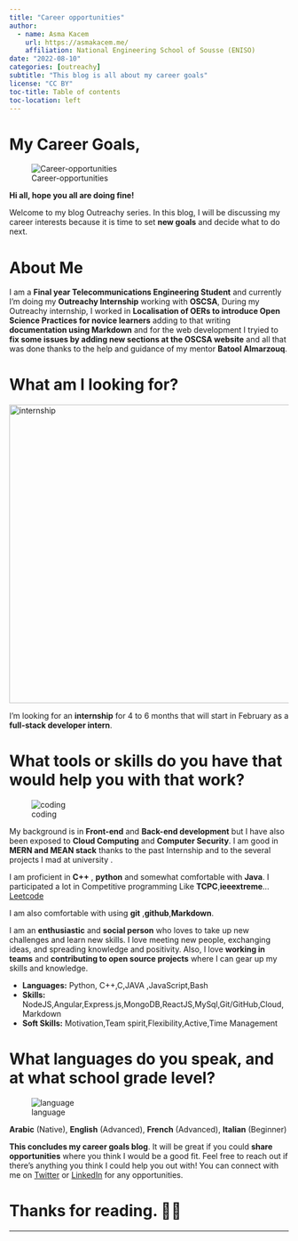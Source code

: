 ```yaml
---
title: "Career opportunities"
author:
  - name: Asma Kacem 
    url: https://asmakacem.me/
    affiliation: National Engineering School of Sousse (ENISO)
date: "2022-08-10"
categories: [outreachy]
subtitle: "This blog is all about my career goals"
license: "CC BY"
toc-title: Table of contents
toc-location: left
---
```


# My Career Goals, 

![Career-opportunities](https://user-images.githubusercontent.com/73066984/183886321-b41271b9-7e27-490e-8575-797aff924774.png)

**Hi all, hope you all are doing fine!**

Welcome to my blog Outreachy series. In this blog, I will be discussing my career interests because it is time to set **new goals** and decide what to do next.

# About Me

I am a **Final year Telecommunications Engineering Student** and currently I’m doing my **Outreachy Internship** working with **OSCSA**,
During my Outreachy internship, I worked in **Localisation of OERs to introduce Open Science Practices for novice learners** adding to that writing **documentation using Markdown** and for the web development 
I tryied to **fix some issues by adding new sections at the OSCSA website** and all that was done thanks to the help and guidance of my mentor **Batool Almarzouq**.

# What am I looking for?

<img width="537" alt="internship" src="https://user-images.githubusercontent.com/73066984/183893288-137ddd89-6d3d-4b80-941e-46a792e84b3f.png">

I'm looking for an **internship** for 4 to 6 months that will start in February as a **full-stack developer intern**.

# What tools or skills do you have that would help you with that work?

![coding](https://user-images.githubusercontent.com/73066984/183891254-bba3e03a-c56a-424d-916b-5dee6fe10959.png)

My background is in **Front-end** and **Back-end development** but I have also been exposed to **Cloud Computing** and **Computer Security**. I am good in **MERN and MEAN stack** thanks to the past Internship and to the several projects I mad at university . 

I am proficient in **C++** , **python** and somewhat comfortable with **Java**. I participated a lot in Competitive programming Like **TCPC**,**ieeextreme**…
[Leetcode](https://leetcode.com/Asma_Kacem/)

I am also comfortable with using **git** ,**github**,**Markdown**.

I am an **enthusiastic** and **social person** who loves to take up new challenges and learn new skills. I love meeting new people, exchanging ideas, and spreading knowledge and positivity.
Also, I love **working in teams** and **contributing to open source projects** where I can gear up my skills and knowledge.

* **Languages:** Python, C++,C,JAVA ,JavaScript,Bash
* **Skills:** NodeJS,Angular,Express.js,MongoDB,ReactJS,MySql,Git/GitHub,Cloud,Markdown 
* **Soft Skills:** Motivation,Team spirit,Flexibility,Active,Time Management


# What languages do you speak, and at what school grade level?

![language](https://user-images.githubusercontent.com/73066984/183892661-f6778542-cb67-40d6-b21e-3bbacacb7618.png)

**Arabic** (Native),
**English** (Advanced),
**French** (Advanced),
**Italian** (Beginner)

**This concludes my career goals blog**. It will be great if you could **share opportunities** where you think I would be a good fit. Feel free to reach out if there’s anything you think I could help you out with!
You can connect with me on [Twitter](https://twitter.com/Asmakacem9) or [LinkedIn](https://www.linkedin.com/in/asmakacem/) for any opportunities. 



# Thanks for reading. 💫✨

---
